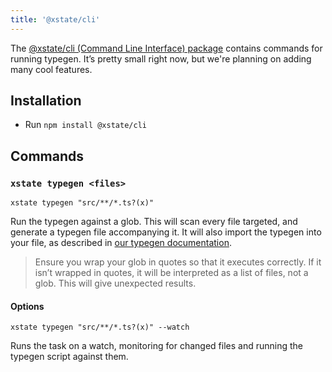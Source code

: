 ```yaml
---
title: '@xstate/cli'
---
```


The [@xstate/cli (Command Line Interface) package](https://github.com/statelyai/xstate-tools/tree/master/apps/cli) contains commands for running typegen. It’s pretty small right now, but we're planning on adding many cool features.

## Installation

- Run `npm install @xstate/cli`

## Commands

### `xstate typegen <files>`

`xstate typegen "src/**/*.ts?(x)"`

Run the typegen against a glob. This will scan every file targeted, and generate a typegen file accompanying it. It will also import the typegen into your file, as described in [our typegen documentation](/typescript/typegen).

> Ensure you wrap your glob in quotes so that it executes correctly. If it isn’t wrapped in quotes, it will be interpreted as a list of files, not a glob. This will give unexpected results.

#### Options

`xstate typegen "src/**/*.ts?(x)" --watch`

Runs the task on a watch, monitoring for changed files and running the typegen script against them.
